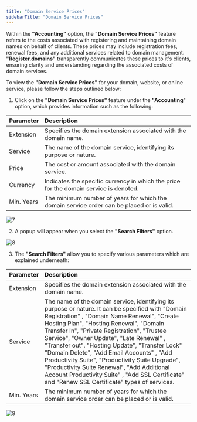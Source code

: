```yaml
---
title: "Domain Service Prices"
sidebarTitle: "Domain Service Prices"
---
```


Within the **"Accounting"** option, the **"Domain Service Prices"** feature refers to the costs associated with registering and maintaining domain names on behalf of clients. These prices may include registration fees, renewal fees, and any additional services related to domain management. **"Register.domains"** transparently communicates these prices to it's clients, ensuring clarity and understanding regarding the associated costs of domain services.

To view the **"Domain Service Prices"** for your domain, website, or online service, please follow the steps outlined below:

1. Click on the **"Domain Service Prices"** feature under the **"Accounting**" option, which provides information such as the following:

| Parameter  | Description                                                                               |
| :--------- | :---------------------------------------------------------------------------------------- |
| Extension  | Specifies the domain extension associated with the domain name.                           |
| Service    | The name of the domain service, identifying its purpose or nature.                       |
| Price      | The cost or amount associated with the domain service.                                    |
| Currency   | Indicates the specific currency in which the price for the domain service is denoted.     |
| Min. Years | The minimum number of years for which the domain service order can be placed or is valid. |

![7](/images/accountingimages/7.png)


2. A popup will appear when you select the  **"Search Filters"** option.

![8](/images/accountingimages/8.png)


3. The **"Search Filters"** allow you to specify various parameters which are explained underneath:

| Parameter  | Description                                                                                                                                                                                                                                                                                                                                                                                                                                                                                                                                                                                   |
| :--------- | :-------------------------------------------------------------------------------------------------------------------------------------------------------------------------------------------------------------------------------------------------------------------------------------------------------------------------------------------------------------------------------------------------------------------------------------------------------------------------------------------------------------------------------------------------------------------------------------------- |
| Extension  | Specifies the domain extension associated with the domain name.                                                                                                                                                                                                                                                                                                                                                                                                                                                                                                                               |
| Service    | The name of the domain service, identifying its purpose or nature. It can be specified with  "Domain Registration" , "Domain Name Renewal", "Create Hosting Plan", "Hosting Renewal", "Domain Transfer In", "Private Registration", "Trustee Service", "Owner Update", "Late Renewal" , "Transfer out". "Hosting Update", "Transfer Lock"  "Domain Delete", "Add Email Accounts" , "Add Productivity Suite", "Productivity Suite Upgrade", "Productivity Suite Renewal", "Add Additional Account Productivity Suite" , "Add SSL Certificate" and  "Renew SSL Certificate" types of services. |
| Min. Years | The minimum number of years for which the domain service order can be placed or is valid.                                                                                                                                                                                                                                                                                                                                                                                                                                                                                                     |

![9](/images/accountingimages/9.png)